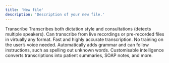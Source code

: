 ```yaml
---
title: 'New file'
description: 'Description of your new file.'
---
```


Transcribe
Transcribes both dictation style and consultations (detects multiple speakers).
Can transcribe from live recordings or pre-recorded files in virtually any format.
Fast and highly accurate transcription. No training on the user’s voice needed. Automatically adds grammar and can follow instructions, such as spelling out unknown words.
Customisable intelligence converts transcriptions into patient summaries, SOAP notes, and more.

